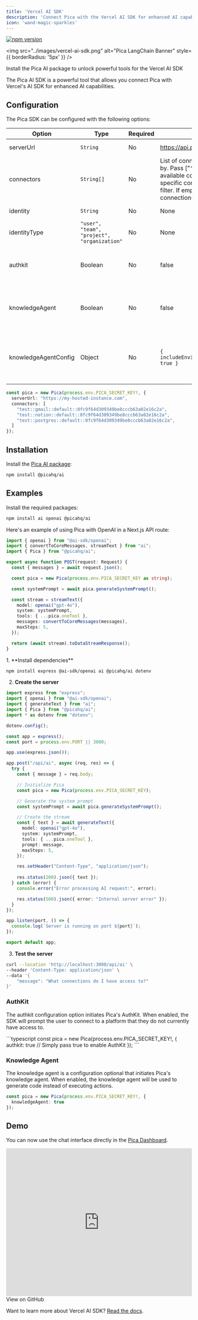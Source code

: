```yaml
---
title: 'Vercel AI SDK'
description: 'Connect Pica with the Vercel AI SDK for enhanced AI capabilities'
icon: 'wand-magic-sparkles'
---
```


[![npm version](https://img.shields.io/npm/v/%40picahq%2Fai)](https://npmjs.com/package/@picahq/ai)

<img src="../images/vercel-ai-sdk.png" alt="Pica LangChain Banner" style={{ borderRadius: '5px' }} />

<Card title="@picahq/ai" icon="npm" href="https://npmjs.com/package/@picahq/ai" horizontal>
Install the Pica AI package to unlock powerful tools for the Vercel AI SDK
</Card>

The Pica AI SDK is a powerful tool that allows you connect Pica with Vercel's AI SDK for enhanced AI capabilities.

## Configuration

The Pica SDK can be configured with the following options:

| Option | Type | Required | Default | Description |
| --- | --- | --- | --- | --- |
| serverUrl | `String` | No | https://api.picaos.com | URL for self-hosted Pica server. |
| connectors | `String[]` | No | List of connector keys to filter by. Pass ["*"] to initialize all available connectors, or specific connector keys to filter. If empty, no connections will be initialized |
| identity | `String` | No | None | Filter connections by specific identifier. |
| identityType | `"user", "team", "project", "organization"` | No | None | Filter connections by identity type. |
| authkit | Boolean | No | false | If true, the SDK will use Authkit to connect to prompt the user to connect to a platform that they do not currently have access to |
| knowledgeAgent | Boolean | No | false | If true, the SDK will never execute actions, but will use Pica's knowledge to generate code. If true, use pica.intelligenceTool instead of pica.oneTool |
| knowledgeAgentConfig | Object | No | `{ includeEnvironmentVariables: true }` | Configuration for the Knowledge Agent. If `includeEnvironmentVariables` is true, the SDK will return a reminder to include environment variables in the output |

```typescript
const pica = new Pica(process.env.PICA_SECRET_KEY!, {
  serverUrl: "https://my-hosted-instance.com",
  connectors: [
    "test::gmail::default::0fc9f64d309349be8cccb63a02e16c2a",
    "test::notion::default::0fc9f64d309349be8cccb63a02e16c2a",
    "test::postgres::default::0fc9f64d309349be8cccb63a02e16c2a",
  ]
});
```

## Installation

Install the [Pica AI package](https://npmjs.com/package/@picahq/ai):

```bash
npm install @picahq/ai
```

## Examples

<Tabs>
  <Tab title="Next.js API Route">
Install the required packages:

```bash
npm install ai openai @picahq/ai
```

Here's an example of using Pica with OpenAI in a Next.js API route:

```typescript
import { openai } from "@ai-sdk/openai";
import { convertToCoreMessages, streamText } from "ai";
import { Pica } from "@picahq/ai";

export async function POST(request: Request) {
  const { messages } = await request.json();

  const pica = new Pica(process.env.PICA_SECRET_KEY as string);

  const systemPrompt = await pica.generateSystemPrompt();

  const stream = streamText({
    model: openai("gpt-4o"),
    system: systemPrompt,
    tools: { ...pica.oneTool },
    messages: convertToCoreMessages(messages),
    maxSteps: 5,
  });

  return (await stream).toDataStreamResponse();
}
```
  </Tab>
  <Tab title="Express Server">
1. **Install dependencies**

```bash
npm install express @ai-sdk/openai ai @picahq/ai dotenv
```

2. **Create the server**

```typescript
import express from "express";
import { openai } from "@ai-sdk/openai";
import { generateText } from "ai";
import { Pica } from "@picahq/ai";
import * as dotenv from "dotenv";

dotenv.config();

const app = express();
const port = process.env.PORT || 3000;

app.use(express.json());

app.post("/api/ai", async (req, res) => {
  try {
    const { message } = req.body;

    // Initialize Pica
    const pica = new Pica(process.env.PICA_SECRET_KEY);

    // Generate the system prompt
    const systemPrompt = await pica.generateSystemPrompt();

    // Create the stream
    const { text } = await generateText({
      model: openai("gpt-4o"),
      system: systemPrompt,
      tools: { ...pica.oneTool },
      prompt: message,
      maxSteps: 5,
    });

    res.setHeader("Content-Type", "application/json");
    
    res.status(200).json({ text });
  } catch (error) {
    console.error("Error processing AI request:", error);

    res.status(500).json({ error: "Internal server error" });
  }
});

app.listen(port, () => {
  console.log(`Server is running on port ${port}`);
});

export default app;
```

3. **Test the server**

```bash
curl --location 'http://localhost:3000/api/ai' \
--header 'Content-Type: application/json' \
--data '{
    "message": "What connections do I have access to?"
}'
```
  </Tab>
</Tabs>

### AuthKit

The authkit configuration option initiates Pica's AuthKit. When enabled, the SDK will prompt the user to connect to a platform that they do not currently have access to.

<Tabs>
  <Tab title="Backend">
```typescript
const pica = new Pica(process.env.PICA_SECRET_KEY!, { 
  authkit: true // Simply pass true to enable AuthKit
});
```
  </Tab>
  <Tab title="Frontend">
  </Tab>
  <Tab title="Hooks">
  </Tab>
</Tabs>

### Knowledge Agent

The knowledge agent is a configuration optional that initiates Pica's knowledge agent. When enabled, the knowledge agent will be used to generate code instead of executing actions.

```typescript
const pica = new Pica(process.env.PICA_SECRET_KEY!, { 
  knowledgeAgent: true
});
```

## Demo

You can now use the chat interface directly in the [Pica Dashboard](https://app.picaos.com/chat).

<iframe
  width="100%"
  height="400"
  src="https://www.youtube.com/embed/0dVQw_gkMlc"
  title="Pica OneTool Demo with Vercel AI SDK"
  frameborder="0"
  allow="accelerometer; autoplay; clipboard-write; encrypted-media; gyroscope; picture-in-picture"
  controls
  allowFullScreen
></iframe>

<Card title="@picahq/onetool-demo" icon="github" href="https://github.com/picahq/onetool-demo" horizontal>
View on GitHub
</Card>

<Info>Want to learn more about Vercel AI SDK? [Read the docs](https://sdk.vercel.ai/docs/introduction).</Info>